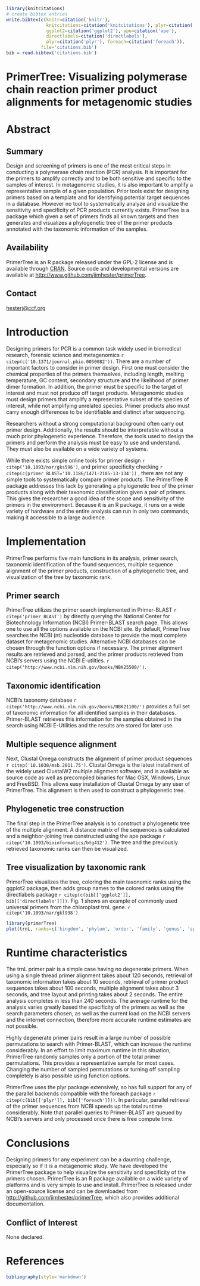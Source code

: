 ```r
library(knitcitations)
# create bibtex entries
write.bibtex(c(knitr=citation('knitr'),
               knitcitations=citation('knitcitations'), plyr=citation('plyr'),
               ggplot2=citation('ggplot2'), ape=citation('ape'),
               directlabels=citation('directlabels'),
               plyr=citation('plyr'), foreach=citation('foreach')),
             file='citations.bib')
bib = read.bibtex('citations.bib')
```

# PrimerTree: Visualizing polymerase chain reaction primer product alignments for metagenomic studies #
# Abstract #
## Summary ##
Design and screening of primers is one of the most critical steps in conducting
a polymerase chain reaction (PCR) analysis.  It is important for the primers
to amplify correctly and to be both sensitive and specific to the samples of
interest.  In metagenomic studies, it is also important to amplify a
representative sample of a given population.  Prior tools exist for designing
primers based on a template and for identifying potential target sequences in
a database.  However no tool to systematically analyze and visualize
the sensitivity and specificity of PCR products currently exists. PrimerTree is
a package which given a set of primers finds all known targets and then generates
and visualizes a phylogenetic tree of the primer products annotated with the
taxonomic information of the samples.

## Availability ##
PrimerTree is an R package released under the GPL-2 license and is available through
[CRAN](http://cran.r-project.org/web/packages/primerTree/index.html).  Source
code and developmental versions are available at <http://www.github.com/jimhester/primerTree>.

## Contact ##
[hesterj@ccf.org](mailto:hesterj@ccf.org)

# Introduction #
Designing primers for PCR is a common task widely used in biomedical research,
forensic science and metagenomics `r citep(c('10.1371/journal.pbio.0050082'))`.
There are a number of important factors to consider in primer design. First one
must consider the chemical properties of the primers themselves, including
length, melting temperature, GC content, secondary structure and the likelihood
of primer dimer formation.  In addition, the primer must be specific to the
target of interest and must not produce off target products.  Metagenomic
studies must design primers that amplify a representative subset of the species
of interest, while not amplifying unrelated species.  Primer products also must
carry enough differences to be identifiable and distinct after sequencing.

Researchers without a strong computational background often carry out primer
design. Additionally, the results should be interpretable without a much prior
phylogenetic experience. Therefore, the tools used to design the
primers and perform the analysis must be easy to use and understand.  They must
also be available on a wide variety of systems.

While there exists simple online tools for primer design `r citep('10.1093/nar/gks596')`,
and primer specificity checking `r citep(c(primer_BLAST='10.1186/1471-2105-13-134'))`
, there are not any simple tools to systematically compare primer products.
The PrimerTree R package addresses this lack by generating a phylogenetic tree
of the primer products along with their taxonomic classification given a pair
of primers.  This gives the researcher a good idea of the scope and sensitivity
of the primers in the environment.   Because it is an R package, it runs on a
wide variety of hardware and the entire analysis can run in only two
commands, making it accessible to a large audience.

# Implementation #
PrimerTree performs five main functions in its analysis,
primer search, taxonomic identification of the found sequences, multiple
sequence alignment of the primer products, construction of a phylogenetic tree,
and visualization of the tree by taxonomic rank.

## Primer search ##
PrimerTree utilizes the primer search implemented in Primer-BLAST
`r citep('primer_BLAST')` by directly querying the National Center for
Biotechnology Information (NCBI) Primer-BLAST search page. This allows one to
use all the options available on the NCBI site. By default, PrimerTree
searches the NCBI (nt) nucleotide database to provide the most complete dataset for
metagenomic studies.  Alternative NCBI databases can be chosen through the
function options if necessary.  The primer alignment results are retrieved and
parsed, and the primer products retrieved from NCBI's servers using
the NCBI E-utilties.
`r citep('http://www.ncbi.nlm.nih.gov/books/NBK25500/')`.

## Taxonomic identification ##
NCBI's taxonomy database `r citep('http://www.ncbi.nlm.nih.gov/books/NBK21100/')`
provides a full set of taxonomic information for all identified samples in
their databases.  Primer-BLAST retrieves this information for the samples
obtained in the search using NCBI E-Utilities and the results are
stored for later use.

## Multiple sequence alignment ##
Next, Clustal Omega constructs the alignment of primer product sequences `r citep('10.1038/msb.2011.75')`.
Clustal Omega is the latest installment of the widely used ClustalW2 multiple
alignment software, and is available as source
code as well as precompiled binaries for Mac OSX, Windows, Linux and FreeBSD.
This allows easy installation of Clustal Omega by any user of PrimerTree.  This
alignment is then used to construct a phylogenetic tree.

## Phylogenetic tree construction ##
The final step in the PrimerTree analysis is to construct a phylogenetic tree of
the multiple alignment.  A distance matrix of the sequences is calculated and a
neighbor-joining tree constructed using the ape package `r citep('10.1093/bioinformatics/btg412')`.
The tree and the previously retrieved taxonomic ranks can then be visualized.

## Tree visualization by taxonomic rank ##
PrimerTree visualizes the tree, coloring the main taxonomic ranks using
the ggplot2 package, then adds group names to the colored ranks using the
directlabels package `r citep(c(bib[['ggplot2']], bib[['directlabels']]))`.
Fig. 1 shows an example of commonly used universal primers from the chloroplast trnL gene.
`r citep('10.1093/nar/gkl938')`
```r
library(primerTree)
plot(trnL, ranks=c('kingdom', 'phylum', 'order', 'family', 'genus', 'species'), size=4)
```

# Runtime characteristics #
The trnL primer pair is a simple case having no degenerate primers.  When using a
single thread primer alignment takes about 120 seconds, retrieval of taxonomic
information takes about 10 seconds, retrieval of primer product sequences takes
about 100 seconds, multiple alignment takes about 3 seconds, and tree layout
and printing takes about 2 seconds.  The entire analysis completes in less
than 240 seconds.  The average runtime for the analysis varies greatly based
the specificity of the primers as well as the search parameters chosen, as well
as the current load on the NCBI servers and the internet connection, therefore
more accurate runtime estimates are not possible.

Highly degenerate primer pairs result in a large number of possible
permutations to search with Primer-BLAST, which can increase the runtime
considerably.  In an effort to limit maximum runtime in this situation, PrimerTree
randomly samples only a portion of the total primer permutations.  This
provides a representative sample for most cases.  Changing the number of
sampled permutations or turning off sampling completely is also possible using
function options.

PrimerTree uses the plyr package extensively, so has full support for any of the
parallel backends compatible with the foreach package
`r citep(c(bib[['plyr']], bib[['foreach']]))`.  In particular, parallel retrieval of the primer
sequences from NCBI speeds up the total runtime considerably. Note that
parallel queries to Primer-BLAST are queued by NCBI's servers and only
processed once there is free compute time.

# Conclusions #
Designing primers for any experiment can be a daunting challenge, especially so
if it is a metagenomic study.  We have developed the PrimerTree package to help
visualize the sensitivity and specificity of the primers chosen. PrimerTree is
an R package available on a wide variety of platforms and is very simple to use
and install.  PrimerTree is released under an open-source license and can be
downloaded from
[http://github.com/jimhester/primerTree](http://github.com/jimhester/PrimerTree),
which also provides additional documentation.

## Conflict of Interest ##
None declared.

# References #
```r
bibliography(style='markdown')
```
